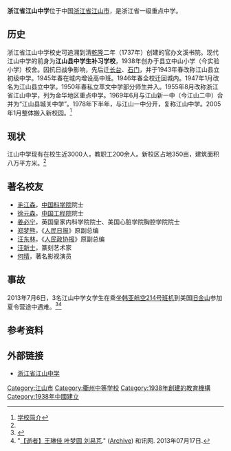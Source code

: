 {{coord|28|45|42|N|118|38|02|E|display=title|scale:10000}}
'''浙江省江山中学'''位于中国[[浙江省|浙江省]][[江山市|江山市]]，是浙江省一级重点中学。

== 历史 ==
浙江省江山中学校史可追溯到清[[乾隆|乾隆]]二年（1737年）创建的官办文溪书院。现代江山中学的前身为'''江山县中学生补习学校'''，1938年创办于县立中山小学（今实验小学）校舍。因抗日战争影响，先后迁[[长台镇|长台]]、[[石门镇_(江山市)|石门]]，并于1943年春改称江山县立初级中学。1945年春在城内增设高中班。1946年春全校迁回城内。1947年1月改名为江山县立中学。1950年春私立萃文中学部分师生并入。1955年8月改称浙江省江山中学，列为金华地区重点中学。1969年6月与江山新一中（今江山二中）合并为“江山县城关中学”。1978年下半年，与江山一中分开，复称江山中学。2005年1月整体搬入新校园。<ref name="学校简介">[http://www.jszx.zj.cn/0001total/E_ReadNews.asp?NewsID=1706 学校简介]{{dead link|date=2018年3月 |bot=InternetArchiveBot |fix-attempted=yes }}</ref>

== 现状 ==
江山中学现有在校生近3000人，教职工200余人。新校区占地350亩，建筑面积八万平方米。<ref name="学校简介"/>

== 著名校友 ==
* [[毛江森|毛江森]]，[[中国科学院|中国科学院]]院士
* [[徐元森|徐元森]]，[[中国工程院|中国工程院]]院士
* [[姜必宁|姜必宁]]，英国皇家内科学院院士、美国心脏学院胸腔学院院士
* [[郑梦熊|郑梦熊]]，《[[人民日报|人民日报]]》原副总编
* [[汪东林|汪东林]]，《[[人民政协报|人民政协报]]》原副总编
* [[汪新士|汪新士]]，篆刻艺术家
* [[何晴|何晴]]，著名影视演员

== 事故 ==
2013年7月6日，3名江山中学女学生在乘坐[[韩亚航空214号班机事故|韩亚航空214号班机]]到美国[[旧金山|旧金山]]参加夏令营途中遇难。<ref name="xinmin0">{{cite web|title=两名遇难女生是好朋友|url=http://xmwb.news365.com.cn/yw_101/201307/t20130708_1305880.html|publisher=新民晚报|accessdate=2013年7月11日|deadurl=yes|archiveurl=https://web.archive.org/web/20130709094235/http://xmwb.news365.com.cn/yw_101/201307/t20130708_1305880.html|archivedate=2013年7月9日}}</ref><ref>"[http://news.hexun.com/2013-07-17/156226978.html 【逝者】王琳佳 叶梦圆 刘易芃]." ([http://archive.is/s7Axv Archive]) 和讯网. 2013年07月17日.</ref>
==参考资料==
{{reflist}}

==外部链接==
* [https://web.archive.org/web/20130715204251/http://www.jszx.zj.cn/ 浙江省江山中学] {{zh-cn icon}}
[[Category:江山市|Category:江山市]]
[[Category:衢州中等学校|Category:衢州中等学校]]
[[Category:1938年創建的教育機構|Category:1938年創建的教育機構]]
[[Category:1938年中國建立|Category:1938年中國建立]]
